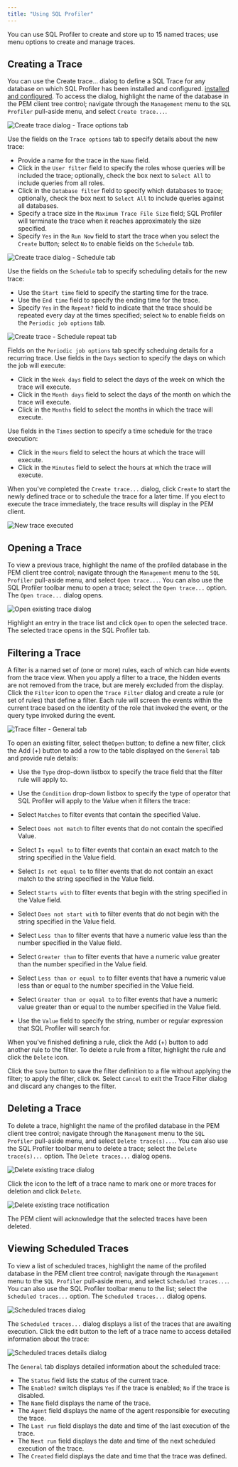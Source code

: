 ```yaml
---
title: "Using SQL Profiler"
---
```


<div id="sp_create_new_trace" class="registered_link"></div>

You can use SQL Profiler to create and store up to 15 named traces; use menu options to create and manage traces.

## Creating a Trace

You can use the Create trace... dialog to define a SQL Trace for any database on which SQL Profiler has been installed and configured. [installed and configured](01_sp_installing_sql_profiler/#sp_installing_sql_profiler). To access the dialog, highlight the name of the database in the PEM client tree control; navigate through the `Management` menu to the `SQL Profiler` pull-aside menu, and select `Create trace...`.

![Create trace dialog - Trace options tab](../images/sp_create_new_trace.png)

Use the fields on the `Trace options` tab to specify details about the new trace:

-   Provide a name for the trace in the `Name` field.
-   Click in the `User filter` field to specify the roles whose queries will be included the trace; optionally, check the box next to `Select All` to include queries from all roles.
-   Click in the `Database filter` field to specify which databases to trace; optionally, check the box next to `Select All` to include queries against all databases.
-   Specify a trace size in the `Maximum Trace File Size` field; SQL Profiler will terminate the trace when it reaches approximately the size specified.
-   Specify `Yes` in the `Run Now` field to start the trace when you select the `Create` button; select `No` to enable fields on the `Schedule` tab.

![Create trace dialog - Schedule tab](../images/sp_create_new_trace_schedule.png)

Use the fields on the `Schedule` tab to specify scheduling details for the new trace:

-   Use the `Start time` field to specify the starting time for the trace.
-   Use the `End time` field to specify the ending time for the trace.
-   Specify `Yes` in the `Repeat?` field to indicate that the trace should be repeated every day at the times specified; select `No` to enable fields on the `Periodic job options` tab.

![Create trace - Schedule repeat tab](../images/sp_create_new_trace_periodic_job.png)

Fields on the `Periodic job options` tab specify scheduing details for a recurring trace. Use fields in the `Days` section to specify the days on which the job will execute:

-   Click in the `Week days` field to select the days of the week on which the trace will execute.
-   Click in the `Month days` field to select the days of the month on which the trace will execute.
-   Click in the `Months` field to select the months in which the trace will execute.

Use fields in the `Times` section to specify a time schedule for the trace execution:

-   Click in the `Hours` field to select the hours at which the trace will execute.
-   Click in the `Minutes` field to select the hours at which the trace will execute.

When you've completed the `Create trace...` dialog, click `Create` to start the newly defined trace or to schedule the trace for a later time. If you elect to execute the trace immediately, the trace results will display in the PEM client.

![New trace executed](../images/sp_create_new_trace_executed.png)

## Opening a Trace

To view a previous trace, highlight the name of the profiled database in the PEM client tree control; navigate through the `Management` menu to the `SQL Profiler` pull-aside menu, and select `Open trace...`. You can also use the SQL Profiler toolbar menu to open a trace; select the `Open trace...` option. The `Open trace...` dialog opens.

![Open existing trace dialog](../images/sp_open_existing_trace.png)

Highlight an entry in the trace list and click `Open` to open the selected trace. The selected trace opens in the SQL Profiler tab.

## Filtering a Trace

A filter is a named set of (one or more) rules, each of which can hide events from the trace view. When you apply a filter to a trace, the hidden events are not removed from the trace, but are merely excluded from the display. Click the `Filter` icon to open the `Trace Filter` dialog and create a rule (or set of rules) that define a filter. Each rule will screen the events within the current trace based on the identity of the role that invoked the event, or the query type invoked during the event.

![Trace filter - General tab](../images/sp_trace_filter.png)

To open an existing filter, select the`Open` button; to define a new filter, click the Add (+) button to add a row to the table displayed on the `General` tab and provide rule details:

-   Use the `Type` drop-down listbox to specify the trace field that the filter rule will apply to.
-   Use the `Condition` drop-down listbox to specify the type of operator that SQL Profiler will apply to the Value when it filters the trace:

-   Select `Matches` to filter events that contain the specified Value.
-   Select `Does not match` to filter events that do not contain the specified Value.
-   Select `Is equal to` to filter events that contain an exact match to the string specified in the Value field.
-   Select `Is not equal to` to filter events that do not contain an exact match to the string specified in the Value field.
-   Select `Starts with` to filter events that begin with the string specified in the Value field.
-   Select `Does not start with` to filter events that do not begin with the string specified in the Value field.
-   Select `Less than` to filter events that have a numeric value less than the number specified in the Value field.
-   Select `Greater than` to filter events that have a numeric value greater than the number specified in the Value field.
-   Select `Less than or equal to` to filter events that have a numeric value less than or equal to the number specified in the Value field.
-   Select `Greater than or equal to` to filter events that have a numeric value greater than or equal to the number specified in the Value field.

-   Use the `Value` field to specify the string, number or regular expression that SQL Profiler will search for.

When you've finished defining a rule, click the Add (+) button to add another rule to the filter. To delete a rule from a filter, highlight the rule and click the `Delete` icon.

Click the `Save` button to save the filter definition to a file without applying the filter; to apply the filter, click `OK`. Select `Cancel` to exit the Trace Filter dialog and discard any changes to the filter.

## Deleting a Trace

To delete a trace, highlight the name of the profiled database in the PEM client tree control; navigate through the `Management` menu to the `SQL Profiler` pull-aside menu, and select `Delete trace(s)...`. You can also use the SQL Profiler toolbar menu to delete a trace; select the `Delete trace(s)...` option. The `Delete traces...` dialog opens.

![Delete existing trace dialog](../images/sp_delete_trace.png)

Click the icon to the left of a trace name to mark one or more traces for deletion and click `Delete`.

![Delete existing trace notification](../images/sp_delete_trace.png)

The PEM client will acknowledge that the selected traces have been deleted.

## Viewing Scheduled Traces

To view a list of scheduled traces, highlight the name of the profiled database in the PEM client tree control; navigate through the `Management` menu to the `SQL Profiler` pull-aside menu, and select `Scheduled traces...`. You can also use the SQL Profiler toolbar menu to the list; select the `Scheduled traces...` option. The `Scheduled traces...` dialog opens.

![Scheduled traces dialog](../images/sp_scheduled_traces.png)

The `Scheduled traces...` dialog displays a list of the traces that are awaiting execution. Click the edit button to the left of a trace name to access detailed information about the trace:

![Scheduled traces details dialog](../images/sp_trace_details.png)

The `General` tab displays detailed information about the scheduled trace:

-   The `Status` field lists the status of the current trace.
-   The `Enabled?` switch displays `Yes` if the trace is enabled; `No` if the trace is disabled.
-   The `Name` field displays the name of the trace.
-   The `Agent` field displays the name of the agent responsible for executing the trace.
-   The `Last run` field displays the date and time of the last execution of the trace.
-   The `Next run` field displays the date and time of the next scheduled execution of the trace.
-   The `Created` field displays the date and time that the trace was defined.
